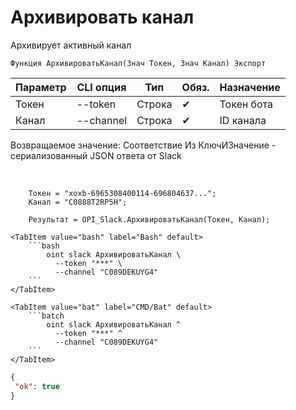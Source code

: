 ﻿---
sidebar_position: 4
---


# Архивировать канал
 Архивирует активный канал



`Функция АрхивироватьКанал(Знач Токен, Знач Канал) Экспорт`

  | Параметр | CLI опция | Тип | Обяз. | Назначение |
  |-|-|-|-|-|
  | Токен | --token | Строка | &#x2714; | Токен бота |
  | Канал | --channel | Строка | &#x2714; | ID канала |

  
  Возвращаемое значение:   Соответствие Из КлючИЗначение - сериализованный JSON ответа от Slack

<br/>




```bsl title="Пример использования для 1С:Предприятие/OneScript"
    Токен = "xoxb-6965308400114-696804637...";
    Канал = "C0888T2RP5H";

    Результат = OPI_Slack.АрхивироватьКанал(Токен, Канал);
```
    

 <Tabs>
  
    <TabItem value="bash" label="Bash" default>
        ```bash
            oint slack АрхивироватьКанал \
              --token "***" \
              --channel "C089DEKUYG4"
        ```
    </TabItem>
  
    <TabItem value="bat" label="CMD/Bat" default>
        ```batch
            oint slack АрхивироватьКанал ^
              --token "***" ^
              --channel "C089DEKUYG4"
        ```
    </TabItem>
</Tabs>


```json title="Результат"
{
 "ok": true
}
```
